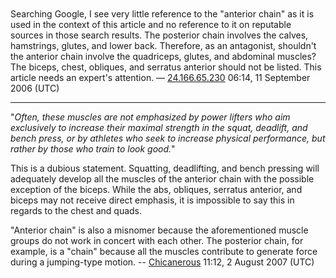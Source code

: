 <article id="6941309" title=Talk:Anterior chain>
	<talkpage id="6941309" title="Talk:Anterior chain">
Searching Google, I see very little reference to the &quot;anterior chain&quot; as it is used in the context of this article and no reference to it on reputable sources in those search results.  The posterior chain involves the calves, hamstrings, glutes, and lower back.  Therefore, as an antagonist, shouldn't the anterior chain involve the quadriceps, glutes, and abdominal muscles?  The biceps, chest, obliques, and serratus anterior should not be listed. This article needs an expert's attention. — [[User:24.166.65.230|24.166.65.230]] 06:14, 11 September 2006 (UTC)

----

&quot;''Often, these muscles are not emphasized by power lifters who aim exclusively to increase their maximal strength in the squat, deadlift, and bench press, or by athletes who seek to increase physical performance, but rather by those who train to look good.''&quot;

This is a dubious statement.  Squatting, deadlifting, and bench pressing will adequately develop all the muscles of the anterior chain with the possible exception of the biceps.  While the abs, obliques, serratus anterior, and biceps may not receive direct emphasis, it is impossible to say this in regards to the chest and quads.

&quot;Anterior chain&quot; is also a misnomer because the aforementioned muscle groups do not work in concert with each other.  The posterior chain, for example, is a &quot;chain&quot; because all the muscles contribute to generate force during a jumping-type motion. -- [[User:Chicanerous|Chicanerous]] 11:12, 2 August 2007 (UTC)
	</talkpage>
</article>